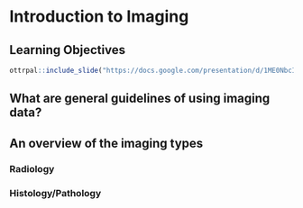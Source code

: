 
# Introduction to Imaging


## Learning Objectives

```r
ottrpal::include_slide("https://docs.google.com/presentation/d/1ME0NbcIBmnHJRhX3JJyCwJuuomkl_BjJp6lD5oD5WnU/edit#slide=id.g273f37f3566_2_0")
```

## What are general guidelines of using imaging data?

## An overview of the imaging types

### Radiology

### Histology/Pathology
